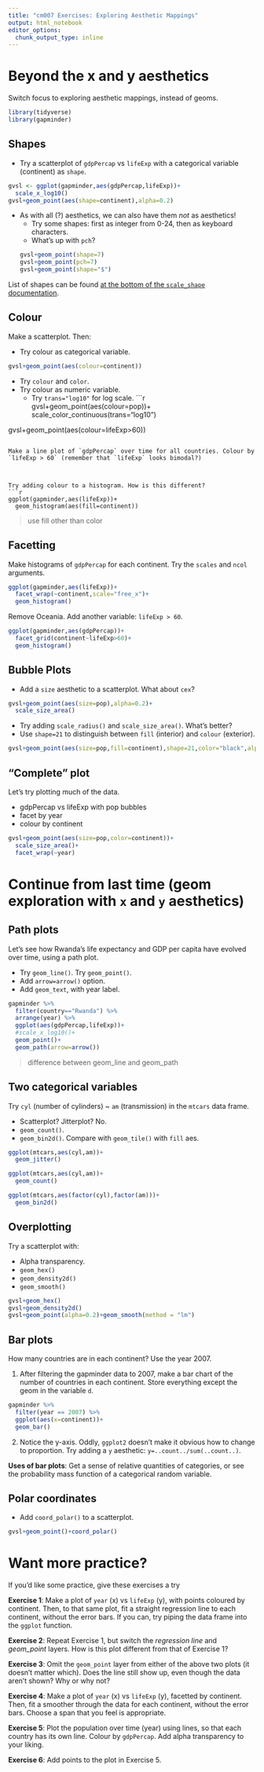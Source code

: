 ---
title: "cm007 Exercises: Exploring Aesthetic Mappings"
output: html_notebook
editor_options: 
  chunk_output_type: inline
---



# Beyond the x and y aesthetics

Switch focus to exploring aesthetic mappings, instead of geoms. 

```{r}
library(tidyverse)
library(gapminder)
```

## Shapes

- Try a scatterplot of `gdpPercap` vs `lifeExp` with a categorical variable (continent) as `shape`.

```{r}
gvsl <- ggplot(gapminder,aes(gdpPercap,lifeExp))+
  scale_x_log10()
gvsl+geom_point(aes(shape=continent),alpha=0.2)
```


- As with all (?) aesthetics, we can also have them _not_ as aesthetics!
    - Try some shapes: first as integer from 0-24, then as keyboard characters.
    - What's up with `pch`?
```{r}
gvsl+geom_point(shape=7)
gvsl+geom_point(pch=7)
gvsl+geom_point(shape="$")
```
    
List of shapes can be found [at the bottom of the `scale_shape` documentation](https://ggplot2.tidyverse.org/reference/scale_shape.html).

## Colour

Make a scatterplot. Then:

- Try colour as categorical variable.
```{r}
gvsl+geom_point(aes(colour=continent))
```

- Try `colour` and `color`. 
- Try colour as numeric variable.
    - Try `trans="log10"` for log scale.
```{r}
gvsl+geom_point(aes(colour=pop))+
  scale_color_continuous(trans="log10")

gvsl+geom_point(aes(colour=lifeExp>60))
```

Make a line plot of `gdpPercap` over time for all countries. Colour by `lifeExp > 60` (remember that `lifeExp` looks bimodal?)



Try adding colour to a histogram. How is this different?
```{r}
ggplot(gapminder,aes(lifeExp))+
  geom_histogram(aes(fill=continent))
```
> use fill other than color

## Facetting

Make histograms of `gdpPercap` for each continent. Try the `scales` and `ncol` arguments. 
```{r}
ggplot(gapminder,aes(lifeExp))+
  facet_wrap(~continent,scale="free_x")+
  geom_histogram()
```

Remove Oceania. Add another variable: `lifeExp > 60`. 
```{r}
ggplot(gapminder,aes(gdpPercap))+
  facet_grid(continent~lifeExp>60)+
  geom_histogram()
```

## Bubble Plots

- Add a `size` aesthetic to a scatterplot. What about `cex`?
```{r}
gvsl+geom_point(aes(size=pop),alpha=0.2)+
  scale_size_area()
```


- Try adding `scale_radius()` and `scale_size_area()`. What's better?
- Use `shape=21` to distinguish between `fill` (interior) and `colour` (exterior).
```{r}
gvsl+geom_point(aes(size=pop,fill=continent),shape=21,color="black",alpha=0.2)
```

## "Complete" plot

Let's try plotting much of the data.

- gdpPercap vs lifeExp with pop bubbles
- facet by year
- colour by continent

```{r}
gvsl+geom_point(aes(size=pop,color=continent))+
  scale_size_area()+
  facet_wrap(~year)
```


# Continue from last time (geom exploration with `x` and `y` aesthetics)

## Path plots

Let's see how Rwanda's life expectancy and GDP per capita have evolved over time, using a path plot.

- Try `geom_line()`. Try `geom_point()`.
- Add `arrow=arrow()` option.
- Add `geom_text`, with year label. 
```{r}
gapminder %>% 
  filter(country=="Rwanda") %>% 
  arrange(year) %>% 
  ggplot(aes(gdpPercap,lifeExp))+
  #scale_x_log10()+
  geom_point()+
  geom_path(arrow=arrow())
```
> difference between geom_line and geom_path

## Two categorical variables

Try `cyl` (number of cylinders) ~ `am` (transmission) in the `mtcars` data frame.

- Scatterplot? Jitterplot? No.
- `geom_count()`.
- `geom_bin2d()`. Compare with `geom_tile()` with `fill` aes.

```{r}
ggplot(mtcars,aes(cyl,am))+
  geom_jitter()
```

```{r}
ggplot(mtcars,aes(cyl,am))+
  geom_count()
```

```{r}
ggplot(mtcars,aes(factor(cyl),factor(am)))+
  geom_bin2d()
```

## Overplotting

Try a scatterplot with:

- Alpha transparency.
- `geom_hex()`
- `geom_density2d()`
- `geom_smooth()`

```{r}

gvsl+geom_hex()
gvsl+geom_density2d()
gvsl+geom_point(alpha=0.2)+geom_smooth(method = "lm")
```


## Bar plots

How many countries are in each continent? Use the year 2007.

1. After filtering the gapminder data to 2007, make a bar chart of the number of countries in each continent. Store everything except the geom in the variable `d`.
```{r}
gapminder %>% 
  filter(year == 2007) %>% 
  ggplot(aes(x=continent))+
  geom_bar()
```



2. Notice the y-axis. Oddly, `ggplot2` doesn't make it obvious how to change to proportion. Try adding a `y` aesthetic: `y=..count../sum(..count..)`.



__Uses of bar plots__: Get a sense of relative quantities of categories, or see the probability mass function of a categorical random variable.



## Polar coordinates

- Add `coord_polar()` to a scatterplot.
```{r}
gvsl+geom_point()+coord_polar()
```

# Want more practice?

If you'd like some practice, give these exercises a try

__Exercise 1__: Make a plot of `year` (x) vs `lifeExp` (y), with points coloured by continent. Then, to that same plot, fit a straight regression line to each continent, without the error bars. If you can, try piping the data frame into the `ggplot` function.

__Exercise 2__: Repeat Exercise 1, but switch the _regression line_ and _geom\_point_ layers. How is this plot different from that of Exercise 1?

__Exercise 3__: Omit the `geom_point` layer from either of the above two plots (it doesn't matter which). Does the line still show up, even though the data aren't shown? Why or why not?

__Exercise 4__: Make a plot of `year` (x) vs `lifeExp` (y), facetted by continent. Then, fit a smoother through the data for each continent, without the error bars. Choose a span that you feel is appropriate.

__Exercise 5__: Plot the population over time (year) using lines, so that each country has its own line. Colour by `gdpPercap`. Add alpha transparency to your liking. 

__Exercise 6__: Add points to the plot in Exercise 5.